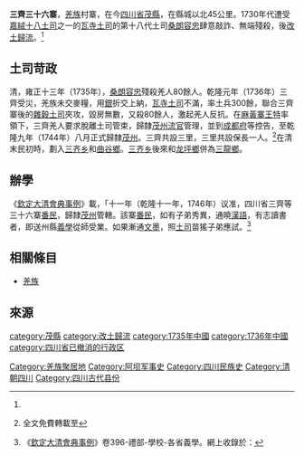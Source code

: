 '''三齊三十六寨'''，[[羌族|羌族]]村寨，在今[[四川省|四川省]][[茂縣|茂縣]]，在縣城以北45公里。1730年代遭受[[嘉絨十八土司|嘉絨十八土司]]之一的[[瓦寺土司|瓦寺土司]]的第十八代土司[[桑朗容忠|桑朗容忠]]肆意敲詐、無端殘殺，後[[改土歸流|改土歸流]]。<ref name="2019曾晓梅"/>

==土司苛政==
清，雍正十三年（1735年），[[桑朗容忠|桑朗容忠]]殘殺羌人80餘人。乾隆元年（1736年）三齊受災，羌族未交麥糧，用[[銀|銀]]折交上納，[[瓦寺土司|瓦寺土司]]不滿，率土兵300餘，聯合三齊寨後的[[雜穀土司|雜穀土司]]夾攻，毀房無數，又殺80餘人，激起羌人反抗。在[[麻黃寨王特|麻黃寨王特]]率領下，三齊羌人要求脫離土司管束，歸隸[[茂州|茂州]][[流官|流官]]管理，並到[[成都府|成都府]]等控告，至乾隆九年（1744年）八月正式歸隸[[茂州|茂州]]。三齊共設三里，三里共設保長一人。<ref name="2019曾晓梅">{{cite journal|journal=《阿坝师范学院学报》|date=2019|issue=1|title=清代瓦寺土司与羌人的关系|author=曾晓梅,吴明冉|url=http://www.cnki.com.cn/Article/CJFDTotal-ABSF201901004.htm|7=}} 全文免費轉載至{{cite news|title=明朝天全土司与羌人的关系|date=2020-03-17|publisher=新浪博客|author=川康边根据地茶叶川陕边茶叶|url=http://blog.sina.com.cn/s/blog_1a200e0de0102zk6j.html|archiveurl=https://web.archive.org/web/20200906151619/http://blog.sina.com.cn/s/blog_1a200e0de0102zk6j.html|archivedate=2020-09-06|accessdate=2020-09-06|dead-url=no}}</ref>在清末民初時，劃入[[三齐乡|三齐乡]]和[[曲谷鄉|曲谷鄉]]。[[三齐乡|三齐乡]]後來和[[龙坪鄉|龙坪鄉]]併為[[三龍鄉|三龍鄉]]。

==辦學==
《[[欽定大清會典事例|欽定大清會典事例]]》載，「十一年（乾隆十一年，1746年）议准，四川省三齊等三十六寨[[羌族|番民]]，歸隸[[茂州|茂州]]管轄。該寨[[羌族|番民]]，如有子弟秀異，通曉[[漢語|漢語]]，有志讀書者，即送州縣[[義學_(學校)|義學]]從師受業。如果漸通[[文墨|文墨]]，照[[土司|土司]]苗猺子弟應試。<ref>《[[欽定大清會典事例|欽定大清會典事例]]》卷396-禮部-學校-各省義學。網上收錄於：{{cite web|archiveurl=|url=https://ctext.org/library.pl?if=gb&file=26964&page=40|title=欽定大清會典事例一百九十九, 第40頁|publisher=[[中國哲學書電子化計劃|中國哲學書電子化計劃]]}}</ref>

==相關條目==
*[[羌族|羌族]]

==來源==
{{REFLIST}}

[[Category:羌族聚居地|Category:羌族聚居地]]
[[category:茂縣|category:茂縣]]
[[category:改土歸流|category:改土歸流]]
[[category:1735年中國|category:1735年中國]]
[[category:1736年中國|category:1736年中國]]
[[Category:阿坝军事史|Category:阿坝军事史]]
[[Category:四川民族史|Category:四川民族史]]
[[Category:清朝四川|Category:清朝四川]]
[[Category:四川古代县份|Category:四川古代县份]]
[[category:四川省已撤消的行政区|category:四川省已撤消的行政区]]